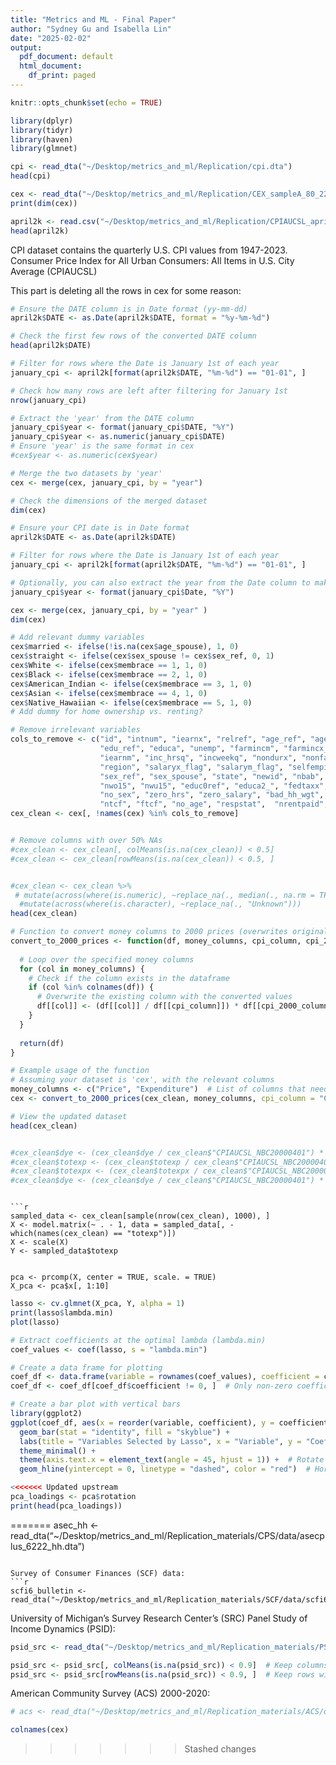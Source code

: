```yaml
---
title: "Metrics and ML - Final Paper"
author: "Sydney Gu and Isabella Lin"
date: "2025-02-02"
output:
  pdf_document: default
  html_document:
    df_print: paged
---
```


```r
knitr::opts_chunk$set(echo = TRUE)
```

```r
library(dplyr)
library(tidyr)
library(haven)
library(glmnet)
```


```r
cpi <- read_dta("~/Desktop/metrics_and_ml/Replication/cpi.dta")
head(cpi)

cex <- read_dta("~/Desktop/metrics_and_ml/Replication/CEX_sampleA_80_22.dta")
print(dim(cex))

april2k <- read.csv("~/Desktop/metrics_and_ml/Replication/CPIAUCSL_april2000.csv")
head(april2k)
```
CPI dataset contains the quarterly U.S. CPI values from 1947-2023. 
Consumer Price Index for All Urban Consumers: All Items in
U.S. City Average (CPIAUCSL)

This part is deleting all the rows in cex for some reason:
```r
# Ensure the DATE column is in Date format (yy-mm-dd)
april2k$DATE <- as.Date(april2k$DATE, format = "%y-%m-%d")

# Check the first few rows of the converted DATE column
head(april2k$DATE)

# Filter for rows where the Date is January 1st of each year
january_cpi <- april2k[format(april2k$DATE, "%m-%d") == "01-01", ]

# Check how many rows are left after filtering for January 1st
nrow(january_cpi)

# Extract the 'year' from the DATE column
january_cpi$year <- format(january_cpi$DATE, "%Y")
january_cpi$year <- as.numeric(january_cpi$DATE)
# Ensure 'year' is the same format in cex
#cex$year <- as.numeric(cex$year)  

# Merge the two datasets by 'year'
cex <- merge(cex, january_cpi, by = "year")

# Check the dimensions of the merged dataset
dim(cex)

```

```r
# Ensure your CPI date is in Date format
april2k$DATE <- as.Date(april2k$DATE)

# Filter for rows where the Date is January 1st of each year
january_cpi <- april2k[format(april2k$DATE, "%m-%d") == "01-01", ]

# Optionally, you can also extract the year from the Date column to make it easier for merging
january_cpi$year <- format(january_cpi$Date, "%Y")

cex <- merge(cex, january_cpi, by = "year" )
dim(cex)
```


```r
# Add relevant dummy variables
cex$married <- ifelse(!is.na(cex$age_spouse), 1, 0)
cex$straight <- ifelse(cex$sex_spouse != cex$sex_ref, 0, 1)
cex$White <- ifelse(cex$membrace == 1, 1, 0)
cex$Black <- ifelse(cex$membrace == 2, 1, 0)
cex$American_Indian <- ifelse(cex$membrace == 3, 1, 0)
cex$Asian <- ifelse(cex$membrace == 4, 1, 0)
cex$Native_Hawaiian <- ifelse(cex$membrace == 5, 1, 0)
# Add dummy for home ownership vs. renting?
```

```r
# Remove irrelevant variables
cols_to_remove <- c("id", "intnum", "iearnx", "relref", "age_ref", "age_spouse", "edu_spouse", 
                    "edu_ref", "educa", "unemp", "farmincm", "farmincx_flag", "farmincm_flag", "ffrmincx", "nonfarmm",
                    "iearnm", "inc_hrsq", "incweekq", "nondurx", "nonfarmx_flag", "nonfarmm_flag", 
                    "region", "salaryx_flag", "salarym_flag", "selfempinx_flag", "selfempinm_flag", 
                    "sex_ref", "sex_spouse", "state", "newid", "nbab", "nkids", "nmo15", "nmu15", 
                    "nwo15", "nwu15", "educ0ref", "educa2_", "fedtaxx", "finlwt21", "incnonw1", "incnonw2",
                    "no_sex", "zero_hrs", "zero_salary", "bad_hh_wgt", "low_wage", "selftcf", "hh_drop",
                    "ntcf", "ftcf", "no_age", "respstat",  "nrentpaid", "nproptax", "DATE")
cex_clean <- cex[, !names(cex) %in% cols_to_remove]


# Remove columns with over 50% NAs
#cex_clean <- cex_clean[, colMeans(is.na(cex_clean)) < 0.5]
#cex_clean <- cex_clean[rowMeans(is.na(cex_clean)) < 0.5, ]  


#cex_clean <- cex_clean %>%
 # mutate(across(where(is.numeric), ~replace_na(., median(., na.rm = TRUE)))) %>%
  #mutate(across(where(is.character), ~replace_na(., "Unknown")))
head(cex_clean)
```

```r
# Function to convert money columns to 2000 prices (overwrites original columns)
convert_to_2000_prices <- function(df, money_columns, cpi_column, cpi_2000_column) {
  
  # Loop over the specified money columns
  for (col in money_columns) {
    # Check if the column exists in the dataframe
    if (col %in% colnames(df)) {
      # Overwrite the existing column with the converted values
      df[[col]] <- (df[[col]] / df[[cpi_column]]) * df[[cpi_2000_column]]
    }
  }
  
  return(df)
}

# Example usage of the function
# Assuming your dataset is 'cex', with the relevant columns
money_columns <- c("Price", "Expenditure")  # List of columns that need to be converted
cex <- convert_to_2000_prices(cex_clean, money_columns, cpi_column = "CPI", cpi_2000_column = "cpi_2000")

# View the updated dataset
head(cex_clean)


#cex_clean$dye <- (cex_clean$dye / cex_clean$"CPIAUCSL_NBC20000401") * cex_clean$cpi_2000
#cex_clean$totexp <- (cex_clean$totexp / cex_clean$"CPIAUCSL_NBC20000401") * cex_clean$cpi_2000
#cex_clean$totexpx <- (cex_clean$totexpx / cex_clean$"CPIAUCSL_NBC20000401") * cex_clean$cpi_2000
#cex_clean$dye <- (cex_clean$dye / cex_clean$"CPIAUCSL_NBC20000401") * cex_clean$cpi_2000
```
```

```r
sampled_data <- cex_clean[sample(nrow(cex_clean), 1000), ]
X <- model.matrix(~ . - 1, data = sampled_data[, -which(names(cex_clean) == "totexp")])
X <- scale(X)
Y <- sampled_data$totexp


pca <- prcomp(X, center = TRUE, scale. = TRUE)
X_pca <- pca$x[, 1:10]
```

```r
lasso <- cv.glmnet(X_pca, Y, alpha = 1)
print(lasso$lambda.min)
plot(lasso)
```

```r
# Extract coefficients at the optimal lambda (lambda.min)
coef_values <- coef(lasso, s = "lambda.min")

# Create a data frame for plotting
coef_df <- data.frame(variable = rownames(coef_values), coefficient = coef_values[, 1])
coef_df <- coef_df[coef_df$coefficient != 0, ]  # Only non-zero coefficients

# Create a bar plot with vertical bars
library(ggplot2)
ggplot(coef_df, aes(x = reorder(variable, coefficient), y = coefficient)) +
  geom_bar(stat = "identity", fill = "skyblue") +
  labs(title = "Variables Selected by Lasso", x = "Variable", y = "Coefficient") +
  theme_minimal() +
  theme(axis.text.x = element_text(angle = 45, hjust = 1)) +  # Rotate x-axis labels
  geom_hline(yintercept = 0, linetype = "dashed", color = "red")  # Horizontal dashed line at y=0

```

```r
<<<<<<< Updated upstream
pca_loadings <- pca$rotation
print(head(pca_loadings))
```
=======
asec_hh <- read_dta("~/Desktop/metrics_and_ml/Replication_materials/CPS/data/asecplus_6222_hh.dta")
```

Survey of Consumer Finances (SCF) data:
```r
scfi6_bulletin <- read_dta("~/Desktop/metrics_and_ml/Replication_materials/SCF/data/scfi6_bulletin_89_19_raw.dta")
```

University of Michigan's Survey Research Center's (SRC) Panel Study of Income Dynamics (PSID):
```r
psid_src <- read_dta("~/Desktop/metrics_and_ml/Replication_materials/PSID/data/PSID_SRC_Immigrant_Census_68_19.dta")
```
```r
psid_src <- psid_src[, colMeans(is.na(psid_src)) < 0.9]  # Keep columns with <50% missing
psid_src <- psid_src[rowMeans(is.na(psid_src)) < 0.9, ]  # Keep rows with <50% missing
```

American Community Survey (ACS) 2000-2020:
```r
# acs <- read_dta("~/Desktop/metrics_and_ml/Replication_materials/ACS/data/acs_2000_2020_hh.dta") can't read this in, not enough vector memory
```

```r
colnames(cex)
```

>>>>>>> Stashed changes
